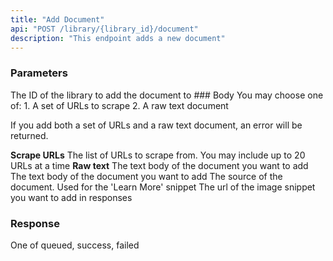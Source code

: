 ```yaml
---
title: "Add Document"
api: "POST /library/{library_id}/document"
description: "This endpoint adds a new document"
---
```


### Parameters
<ParamField path="library_id" type="string" required={true}>
  The ID of the library to add the document to
</ParamField>
### Body
You may choose one of:
1. A set of URLs to scrape
2. A raw text document

If you add both a set of URLs  and a raw text document, an error will be returned.

**Scrape URLs**
<ParamField body="urls" type="array">
  The list of URLs to scrape from. You may include up to 20 URLs at a time
</ParamField>
<Divider />
**Raw text**
<ParamField body="text" type="string">
The text body of the document you want to add
</ParamField>
<ParamField body="title" type="string" optional={true}>
The text body of the document you want to add
</ParamField>
<ParamField body="sourceUrl" type="string"  optional={true}>
The source of the document. Used for the 'Learn More' snippet
</ParamField>
<ParamField body="imageSnippet" type="string"  optional={true}>
The url of the image snippet you want to add in responses
</ParamField>


### Response

<ResponseField name="status" type="string">
  One of queued, success, failed
</ResponseField>

<ResponseField name="message" type="string">
</ResponseField>


